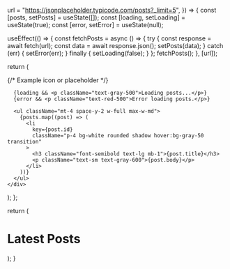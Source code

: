 
  url = "https://jsonplaceholder.typicode.com/posts?_limit=5",
}) => {
  const [posts, setPosts] = useState([]);
  const [loading, setLoading] = useState(true);
  const [error, setError] = useState(null);

  useEffect(() => {
    const fetchPosts = async () => {
      try {
        const response = await fetch(url);
        const data = await response.json();
        setPosts(data);
      } catch (err) {
        setError(err);
      } finally {
        setLoading(false);
      }
    };
    fetchPosts();
  }, [url]);

  return (
    <div className="flex flex-col items-center justify-center p-10">
      <div className="relative w-12 h-12 mb-4">
        {/* Example icon or placeholder */}
        <span className="absolute inset-0 bg-gray-300 rounded-full" />
      </div>

      {loading && <p className="text-gray-500">Loading posts...</p>}
      {error && <p className="text-red-500">Error loading posts.</p>}

      <ul className="mt-4 space-y-2 w-full max-w-md">
        {posts.map((post) => (
          <li
            key={post.id}
            className="p-4 bg-white rounded shadow hover:bg-gray-50 transition"
          >
            <h3 className="font-semibold text-lg mb-1">{post.title}</h3>
            <p className="text-sm text-gray-600">{post.body}</p>
          </li>
        ))}
      </ul>
    </div>
  );
};

  return (
    <div className="min-h-screen bg-gray-100 p-6">
      <h1 className="text-2xl font-bold mb-6">Latest Posts</h1>
      <PostList url="https://jsonplaceholder.typicode.com/posts?_limit=10" />
    </div>
  );
}